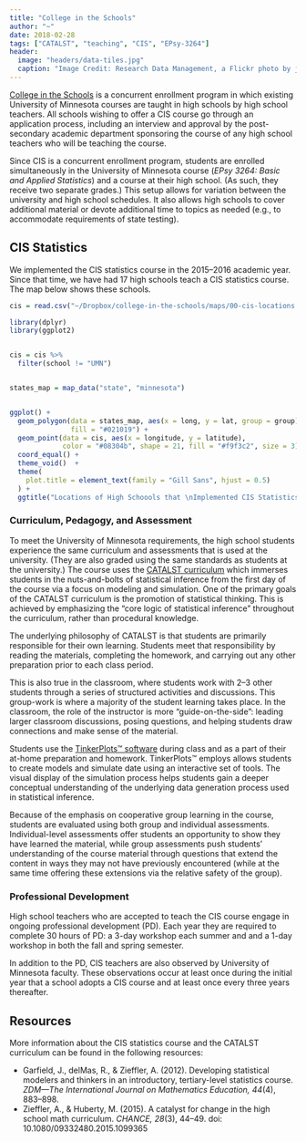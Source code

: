 ```yaml
---
title: "College in the Schools"
author: "~"
date: 2018-02-28
tags: ["CATALST", "teaching", "CIS", "EPsy-3264"]
header:
  image: "headers/data-tiles.jpg"
  caption: "Image Credit: Research Data Management, a Flickr photo by janneke staaks"
---
```



[College in the Schools](https://ccaps.umn.edu/college-in-the-schools) is a concurrent enrollment program in which existing University of Minnesota courses are taught in high schools by high school teachers. All schools wishing to offer a CIS course go through an application process, including an interview and approval by the post-secondary academic department sponsoring the course of any high school teachers who will be teaching the course.

Since CIS is a concurrent enrollment program, students are enrolled simultaneously in the University of Minnesota course (*EPsy 3264: Basic and Applied Statistics*) and a course at their high school. (As such, they receive two separate grades.) This setup allows for variation between the university and high school schedules. It also allows high schools to cover additional material or devote additional time to topics as needed (e.g., to accommodate requirements of state testing).

## CIS Statistics

We implemented the CIS statistics course in the 2015&ndash;2016 academic year. Since that time, we have had 17 high schools teach a CIS statistics course. The map below shows these schools.

```r
cis = read.csv("~/Dropbox/college-in-the-schools/maps/00-cis-locations.csv")

library(dplyr)
library(ggplot2)


cis = cis %>%
  filter(school != "UMN")


states_map = map_data("state", "minnesota")


ggplot() +
  geom_polygon(data = states_map, aes(x = long, y = lat, group = group), 
               fill = "#021019") +
  geom_point(data = cis, aes(x = longitude, y = latitude), 
             color = "#08304b", shape = 21, fill = "#f9f3c2", size = 3)  +
  coord_equal() +
  theme_void()  +
  theme(
    plot.title = element_text(family = "Gill Sans", hjust = 0.5)
  ) +
  ggtitle("Locations of High Schoools that \nImplemented CIS Statistics (Since 2015)")

```


### Curriculum, Pedagogy, and Assessment

To meet the University of Minnesota requirements, the high school students experience the same curriculum and assessments that is used at the university. (They are also graded using the same standards as students at the university.) The course uses the [CATALST curriculum](https://priceless-wiles-535968.netlify.com/post/catalst-project/) which immerses students in the nuts-and-bolts of statistical inference from the first day of the course via a focus on modeling and simulation. One of the primary goals of the CATALST curriculum is the promotion of statistical thinking. This is achieved by emphasizing the "core logic of statistical inference" throughout the curriculum, rather than procedural knowledge.

The underlying philosophy of CATALST is that students are primarily responsible for their own learning. Students meet that responsibility by reading the materials, completing the homework, and carrying out any other preparation prior to each class period.

This is also true in the classroom, where students work with 2&ndash;3 other students through a series of structured activities and discussions. This group-work is where a majority of the student learning takes place. In the classroom, the role of the instructor is more "guide-on-the-side": leading larger classroom discussions, posing questions, and helping students draw connections and make sense of the material. 

Students use the [TinkerPlots&trade; software](http://tinkerplots.com/) during class and as a part of their at-home preparation and homework. TinkerPlots&trade; employs allows students to create models and simulate date using an interactive set of tools. The visual display of the simulation process helps students gain a deeper conceptual understanding of the underlying data generation process used in statistical inference.

Because of the emphasis on cooperative group learning in the course, students are evaluated using both group and individual assessments. Individual-level assessments offer students an opportunity to show they have learned the material, while group assessments push students' understanding of the course material through questions that extend the content in ways they may not have previously encountered (while at the same time offering these extensions via the relative safety of the group). 

### Professional Development

High school teachers who are accepted to teach the CIS course engage in ongoing professional development (PD). Each year they are required to complete 30 hours of PD: a 3-day workshop each summer and and a 1-day workshop in both the fall and spring semester. 

In addition to the PD, CIS teachers are also observed by University of Minnesota faculty. These observations occur at least once during the initial year that a school adopts a CIS course and at least once every three years thereafter. 

## Resources

More information about the CIS statistics course and the CATALST curriculum can be found in the following resources:

- Garfield, J., delMas, R., &amp; Zieffler, A. (2012). Developing statistical modelers and thinkers in an introductory, tertiary-level statistics course. *ZDM&mdash;The International Journal on Mathematics Education, 44*(4), 883&ndash;898.
- Zieffler, A., &amp; Huberty, M. (2015). A catalyst for change in the high school math curriculum. *CHANCE, 28*(3), 44&ndash;49. doi: 10.1080/09332480.2015.1099365